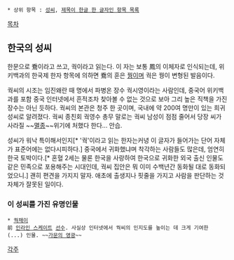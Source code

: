  * 상위 항목 : [[성씨]], [[제목이 한글 한 글자인 항목 목록]]

[[목차]]
== 한국의 성씨 ==
한문으로 鴌이라고 쓰고, 궉이라고 읽는다. 이 자는 보통 鳳의 이체자로 인식되는데, 위키백과의 한국제 한자 항목에 의하면 鴌의 훈은 [[꿩]]이며 궉은 꿩이 변형된 발음이다.

궉씨의 시조는 임진왜란 때 명에서 파병온 장수 궉시영이라는 사람인데, 중국어 위키백과를 포함 중국 인터넷에서 흔적조차 찾아볼 수 없는 것으로 보아 그리 높은 직책을 가진 장수는 아닌 듯하다. 궉씨의 본관은 청주 한 곳이며, 국내에 약 200여 명만이 있는 희귀 성씨로 알려졌다. 궉씨 종친회 궉영수 총무 말로는 궉씨 남성이 점점 줄어서 당장 씨가 사라질 ~~[[멸종]]~~위기에 처했다 한다... 안습.

성씨가 워낙 특이해서인지[* '궉'이라고 읽는 한자는커녕 이 글자가 들어가는 단어 자체가 표준어에는 없다시피하다.] 중국에서 귀화했냐며 착각하는 사람들도 많은데, 엄연히 한국 토박이다.[* 혼혈 2세는 물론 한국을 사랑하여 한국으로 귀화한 외국 출신 인물도 같은 민족으로 포용해주는 시대인데, 궉씨 집안은 뭐 이미 수백년간 동화될 대로 동화되었으니.] 괜히 편견을 가지지 말자. 애초에 출생지나 핏줄을 가지고 사람을 판단하는 것 자체가 잘못된 일이다.

=== 이 성씨를 가진 유명인물 ===
 * [[궉채이]]
 前 [[인라인 스케이트]] [[선수]]. 사실상 인터넷에서 궉씨의 인지도를 높이는 데 크게 기여한(...) 인물. ~~[[가문의 영광]]~~

[[각주]]

